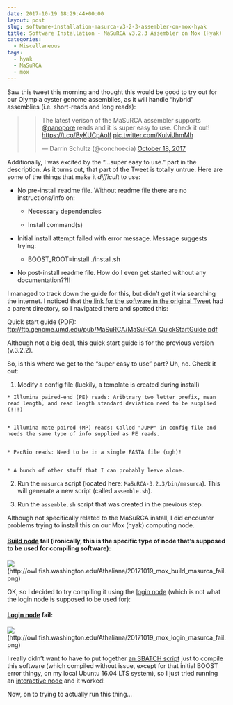 ```yaml
---
date: 2017-10-19 18:29:44+00:00
layout: post
slug: software-installation-masurca-v3-2-3-assembler-on-mox-hyak
title: Software Installation - MaSuRCA v3.2.3 Assembler on Mox (Hyak)
categories:
  - Miscellaneous
tags:
  - hyak
  - MaSuRCA
  - mox
---
```


Saw this tweet this morning and thought this would be good to try out for our Olympia oyster genome assemblies, as it will handle "hybrid" assemblies (i.e. short-reads and long reads):



<blockquote>

> 
> The latest verison of the MaSuRCA assembler supports [@nanopore](https://twitter.com/nanopore?ref_src=twsrc%5Etfw) reads and it is super easy to use. Check it out! [https://t.co/ByKUCpAoIf](https://t.co/ByKUCpAoIf) [pic.twitter.com/KulviJhmMh](https://t.co/KulviJhmMh)
> 
> 
— Darrin Schultz (@conchoecia) [October 18, 2017](https://twitter.com/conchoecia/status/920771453728854016?ref_src=twsrc%5Etfw)</blockquote>





Additionally, I was excited by the "...super easy to use." part in the description. As it turns out, that part of the Tweet is totally untrue. Here are some of the things that make it _difficult_ to use:





  * No pre-install readme file. Without readme file there are no instructions/info on:



    * Necessary dependencies


    * Install command(s)




  * Initial install attempt failed with error message. Message suggests trying:



    * BOOST_ROOT=install ./install.sh




  * No post-install readme  file. How do I even get started without any documentation??!!






I managed to track down the guide for this, but didn't get it via searching the internet. I noticed that [the link for the software in the original Tweet](ftp://ftp.genome.umd.edu/pub/MaSuRCA/latest/) had a parent directory, so I navigated there and spotted this:

Quick start guide (PDF): [ftp://ftp.genome.umd.edu/pub/MaSuRCA/MaSuRCA_QuickStartGuide.pdf](ftp://ftp.genome.umd.edu/pub/MaSuRCA/MaSuRCA_QuickStartGuide.pdf)

Although not a big deal, this quick start guide is for the previous version (v.3.2.2).

So, is this where we get to the "super easy to use" part? Uh, no. Check it out:





  1. Modify a config file (luckily, a template is created during install)



    * Illumina paired-end (PE) reads: Aribtrary two letter prefix, mean read length, and read length standard deviation need to be supplied (!!!)


    * Illumina mate-paired (MP) reads: Called "JUMP" in config file and needs the same type of info supplied as PE reads.


    * PacBio reads: Need to be in a single FASTA file (ugh)!


    * A bunch of other stuff that I can probably leave alone.




  2. Run the `masurca` script (located here: `MaSuRCA-3.2.3/bin/masurca`). This will generate a new script (called `assemble.sh`).



  3. Run the `assemble.sh` script that was created in the previous step.





Although not specifically related to the MaSuRCA install, I did encounter problems trying to install this on our Mox (hyak) computing node.



#### [Build node](https://github.com/RobertsLab/hyak_mox/wiki/Node-Types#build-node) fail (ironically, this is the specific type of node that's supposed to be used for compiling software):



![](https://owl.fish.washington.edu/Athaliana/20171019_mox_build_masurca_fail.png)(http://owl.fish.washington.edu/Athaliana/20171019_mox_build_masurca_fail.png)

OK, so I decided to try compiling it using the [login node](https://github.com/RobertsLab/hyak_mox/wiki/Node-Types#login-node) (which is not what the login node is supposed to be used for):



#### [Login node](https://github.com/RobertsLab/hyak_mox/wiki/Node-Types#login-node) fail:



![](https://owl.fish.washington.edu/Athaliana/20171019_mox_login_masurca_fail.png)(http://owl.fish.washington.edu/Athaliana/20171019_mox_login_masurca_fail.png)

I really didn't want to have to put together [an SBATCH script](https://github.com/RobertsLab/hyak_mox/wiki/Running-a-Job) just to compile this software (which compiled without issue, except for that initial BOOST error thingy, on my local Ubuntu 16.04 LTS system), so I just tried running an [interactive node](https://github.com/RobertsLab/hyak_mox/wiki/Node-Types#interactive-node) and it worked!

Now, on to trying to actually run this thing...
